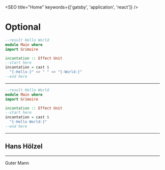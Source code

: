 
<SEO title="Home" keywords={['gatsby', 'application', 'react']} />

# Optional

```purescript
--result Hello World
module Main where
import Grimoire

incantation :: Effect Unit
--start here
incantation = cast $
  "{-Hello-}" <> " " <> "{-World-}"
--end here
```

---

```purescript
--result Hello World
module Main where
import Grimoire

incantation :: Effect Unit
--start here
incantation = cast $
  "{-Hello World-}"
--end here
```

--- 

## Hans Hölzel

---

Guter Mann